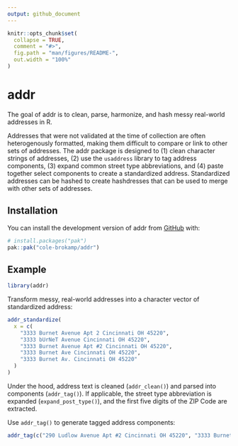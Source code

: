 ```yaml
---
output: github_document
---
```


<!-- README.md is generated from README.Rmd. Please edit that file -->

```r
knitr::opts_chunk$set(
  collapse = TRUE,
  comment = "#>",
  fig.path = "man/figures/README-",
  out.width = "100%"
)
```

# addr

<!-- badges: start -->
<!-- badges: end -->

The goal of addr is to clean, parse, harmonize, and hash messy real-world addresses in R.

Addresses that were not validated at the time of collection are often heterogenously formatted, making them difficult to compare or link to other sets of addresses. The addr package is designed to (1) clean character strings of addresses, (2) use the `usaddress` library to tag address components, (3) expand common street type abbreviations, and (4) paste together select components to create a standardized address. Standardized addresses can be hashed to create hashdresses that can be used to merge with other sets of addresses.

## Installation

You can install the development version of addr from [GitHub](https://github.com/) with:

``` r
# install.packages("pak")
pak::pak("cole-brokamp/addr")
```

## Example

```r
library(addr)
```

Transform messy, real-world addresses into a character vector of standardized address: 

```r
addr_standardize(
  x = c(
    "3333 Burnet Avenue Apt 2 Cincinnati OH 45220",
    "3333 bUrNeT Avenue Cincinnati OH 45220",
    "3333 Burnet Avenue Apt #2 Cincinnati OH 45220",
    "3333 Burnet Ave Cincinnati OH 45220",
    "3333 Burnet Av. Cincinnati OH 45220"
  )
)
```

Under the hood, address text is cleaned (`addr_clean()`) and parsed into components (`addr_tag()`). If applicable, the street type abbreviation is expanded (`expand_post_type()`), and the first five digits of the ZIP Code are extracted.

Use `addr_tag()` to generate tagged address components:

```r
addr_tag(c("290 Ludlow Avenue Apt #2 Cincinnati OH 45220", "3333 Burnet Ave Cincinnati OH 45219"))
```
